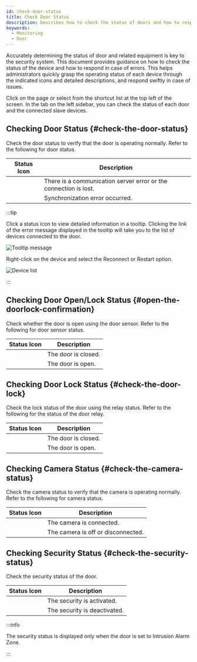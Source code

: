 ```yaml
---
id: check-door-status
title: Check Door Status
description: Describes how to check the status of doors and how to respond to various situations.
keywords:
  - Monitoring
  - Door
---
```


Accurately determining the status of door and related equipment is key to the security system. This document provides guidance on how to check the status of the device and how to respond in case of errors. This helps administrators quickly grasp the operating status of each device through the indicated icons and detailed descriptions, and respond swiftly in case of issues.

Click <Cmd sid='shell.header.arena' /> on the <Cmd sid='shell.header.launcher' /> page or select <Cmd sid='shell.header.arena' /> from the shortcut list at the top left of the screen. In the <Cmd sid='arena.tree.door.title' /> tab on the left sidebar, you can check the status of each door and the connected slave devices.

## Checking Door Status {#check-the-door-status}

Check the door status to verify that the door is operating normally. Refer to the following for door status.

<div className='col2--20-80 overflow-x'>

|                Status Icon               | Description                                                      |
| :--------------------------------------: | ---------------------------------------------------------------- |
|   <IcErr width='35px' height='35px' />   | There is a communication server error or the connection is lost. |
| <IcNotsync width='35px' height='35px' /> | Synchronization error occurred.                                  |

</div>

:::tip

Click a status icon to view detailed information in a tooltip. Clicking the link of the error message displayed in the tooltip will take you to the list of devices connected to the door.

<Image src='/img/monitoring-door-status-tooltip.png' alt='Tooltip message'/>

Right-click on the device and select the <Cmd>Reconnect</Cmd> or <Cmd>Restart</Cmd> option.

<Image src='/img/monitoring-door-status-tooltip-device.png' alt='Device list' />

:::

## Checking Door Open/Lock Status {#open-the-doorlock-confirmation}

Check whether the door is open using the door sensor. Refer to the following for door sensor status.

<div className='col2--20-80 overflow-x'>

|                 Status Icon                | Description         |
| :----------------------------------------: | ------------------- |
| <IcDoorClose width='35px' height='35px' /> | The door is closed. |
|  <IcDoorOpen width='auto' height='40px' /> | The door is open.   |

</div>

## Checking Door Lock Status {#check-the-door-lock}

Check the lock status of the door using the relay status. Refer to the following for the status of the door relay.

<div className='col2--20-80 overflow-x'>

|                  Status Icon                 | Description         |
| :------------------------------------------: | ------------------- |
|  <IcRelayLock width='auto' height='35px' />  | The door is closed. |
| <IcRelayUnlock width='auto' height='40px' /> | The door is open.   |

</div>

## Checking Camera Status {#check-the-camera-status}

Check the camera status to verify that the camera is operating normally. Refer to the following for camera status.

<div className='col2--20-80 overflow-x'>

|   Status Icon  | Description                        |
| :------------: | ---------------------------------- |
|   <StatusOK/>  | The camera is connected.           |
| <StatusFail /> | The camera is off or disconnected. |

</div>

## Checking Security Status {#check-the-security-status}

Check the security status of the door. 

<div className='col2--20-80 overflow-x'>

|               Status Icon              | Description                  |
| :------------------------------------: | ---------------------------- |
|   <IcArm width='auto' height='35px'/>  | The security is activated.   |
| <IcDisarm width='auto' height='35px'/> | The security is deactivated. |

</div>

:::info

The security status is displayed only when the door is set to Intrusion Alarm Zone.

:::
